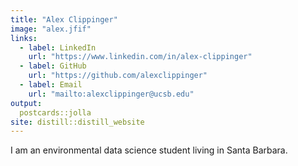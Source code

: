 ```yaml
---
title: "Alex Clippinger"
image: "alex.jfif"
links:
  - label: LinkedIn
    url: "https://www.linkedin.com/in/alex-clippinger"
  - label: GitHub
    url: "https://github.com/alexclippinger"
  - label: Email
    url: "mailto:alexclippinger@ucsb.edu"
output:
  postcards::jolla
site: distill::distill_website
---
```

 
I am an environmental data science student living in Santa Barbara.
